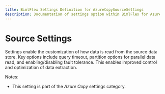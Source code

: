 ---
title: BimlFlex Settings Definition for AzureCopySourceSettings
description: Documentation of settings option within BimlFlex for AzureCopySourceSettings
---
<head>
  <meta name="varigenceProduct" content="BimlFlex"></meta>
  <meta name="varigenceArticleType" content="Reference"></meta>
</head>


# Source Settings

Settings enable the customization of how data is read from the source data store. Key options include query timeout, partition options for parallel data read, and enabling/disabling fault tolerance. This enables improved control and optimization of data extraction.

Notes:

* This setting is part of the *Azure Copy* settings category.

